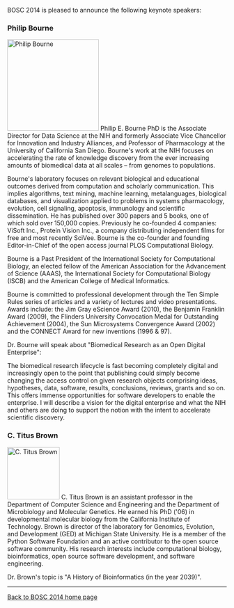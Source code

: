 BOSC 2014 is pleased to announce the following keynote speakers:

=== Philip Bourne ===

[[Image:PhilipBourne.jpg|210px|left|Philip Bourne]]
Philip E. Bourne PhD is the Associate Director for Data Science at the NIH and formerly Associate Vice Chancellor for Innovation and Industry Alliances, and Professor of Pharmacology at the University of California San Diego. Bourne's work at the NIH focuses on accelerating  the rate of knowledge discovery from the ever increasing amounts of biomedical data at all scales – from genomes to populations. 

Bourne's laboratory focuses on relevant biological and educational outcomes derived from computation and scholarly communication. This implies algorithms, text mining, machine learning, metalanguages, biological databases, and visualization applied to problems in systems pharmacology, evolution, cell signaling, apoptosis, immunology and scientific dissemination. He has published over 300 papers and 5 books, one of which sold over 150,000 copies. Previously he co-founded 4 companies: ViSoft Inc., Protein Vision Inc., a company distributing independent films for free and most recently SciVee. Bourne is the co-founder and founding Editor-in-Chief of the open access journal PLOS Computational Biology.

Bourne is a Past President of the International Society for Computational Biology, an elected fellow of the American Association for the Advancement of Science (AAAS), the International Society for Computational Biology (ISCB) and the American College of Medical Informatics.

Bourne is committed to professional development through the Ten Simple Rules series of articles and a variety of lectures and video presentations. Awards include: the Jim Gray eScience Award (2010), the Benjamin Franklin Award (2009), the Flinders University Convocation Medal for Outstanding Achievement (2004), the Sun Microsystems Convergence Award (2002) and the CONNECT Award for new inventions (1996 & 97).


Dr. Bourne will speak about "Biomedical Research as an Open Digital Enterprise":

The biomedical research lifecycle is fast becoming completely digital and increasingly open to the point that publishing could simply become changing the access control on given research objects comprising ideas, hypotheses, data, software, results, conclusions, reviews, grants and so on. This offers immense opportunities for software developers to enable the enterprise. I will describe a vision for the digital enterprise and what the NIH and others are doing to support the notion with the intent to accelerate scientific discovery.

=== C. Titus Brown ===

[[Image:TitusBrown.jpg|120px|right|C. Titus Brown]]
C. Titus Brown is an assistant professor in the Department of Computer Science and Engineering and the Department of Microbiology and Molecular Genetics. He earned his PhD ('06) in developmental molecular biology from the California Institute of Technology. Brown is director of the laboratory for Genomics, Evolution, and Development (GED) at Michigan State University. He is a member of the Python Software Foundation and an active contributor to the open source software community. His research interests include computational biology, bioinformatics, open source software development, and software engineering.

Dr. Brown's topic is  "A History of Bioinformatics (in the year 2039)".
----
[[BOSC_2014|Back to BOSC 2014 home page]]